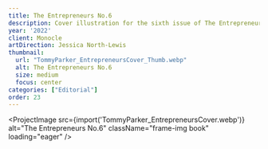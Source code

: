 ```yaml
---
title: The Entrepreneurs No.6
description: Cover illustration for the sixth issue of The Entrepreneurs, a publication from the editors and bureaux of Monocle magazine.
year: '2022'
client: Monocle
artDirection: Jessica North-Lewis
thumbnail:
  url: "TommyParker_EntrepreneursCover_Thumb.webp"
  alt: The Entrepreneurs No.6
  size: medium
  focus: center
categories: ["Editorial"]
order: 23
---
```


<ProjectImage
  src={import('TommyParker_EntrepreneursCover.webp')}
  alt="The Entrepreneurs No.6"
  className="frame-img book"
  loading="eager"
/>